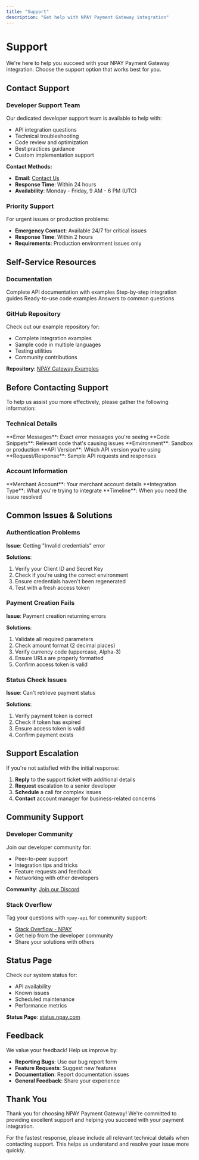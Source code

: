 ```yaml
---
title: "Support"
description: "Get help with NPAY Payment Gateway integration"
---
```


# Support

We're here to help you succeed with your NPAY Payment Gateway integration. Choose the support option that works best for you.

## Contact Support

### Developer Support Team

Our dedicated developer support team is available to help with:

- API integration questions
- Technical troubleshooting
- Code review and optimization
- Best practices guidance
- Custom implementation support

**Contact Methods:**
- **Email**: [Contact Us](/contact)
- **Response Time**: Within 24 hours
- **Availability**: Monday - Friday, 9 AM - 6 PM (UTC)

### Priority Support

For urgent issues or production problems:

- **Emergency Contact**: Available 24/7 for critical issues
- **Response Time**: Within 2 hours
- **Requirements**: Production environment issues only

## Self-Service Resources

### Documentation

<CardGroup cols={2}>
  <Card
    title="API Reference"
    icon="code"
    href="/docs/api-reference/access-token"
  >
    Complete API documentation with examples
  </Card>
  <Card
    title="Integration Guides"
    icon="book"
    href="/docs/guides/error-handling"
  >
    Step-by-step integration guides
  </Card>
  <Card
    title="Code Examples"
    icon="terminal"
    href="/docs/examples/php-example"
  >
    Ready-to-use code examples
  </Card>
  <Card
    title="FAQ"
    icon="question"
    href="/docs/faq"
  >
    Answers to common questions
  </Card>
</CardGroup>

### GitHub Repository

Check out our example repository for:

- Complete integration examples
- Sample code in multiple languages
- Testing utilities
- Community contributions

**Repository**: [NPAY Gateway Examples](https://github.com/appdevsx/NPAY-Gateway-Example)

## Before Contacting Support

To help us assist you more effectively, please gather the following information:

### Technical Details

<Checklist>
  <ChecklistItem>
    **Error Messages**: Exact error messages you're seeing
  </ChecklistItem>
  <ChecklistItem>
    **Code Snippets**: Relevant code that's causing issues
  </ChecklistItem>
  <ChecklistItem>
    **Environment**: Sandbox or production
  </ChecklistItem>
  <ChecklistItem>
    **API Version**: Which API version you're using
  </ChecklistItem>
  <ChecklistItem>
    **Request/Response**: Sample API requests and responses
  </ChecklistItem>
</Checklist>

### Account Information

<Checklist>
  <ChecklistItem>
    **Merchant Account**: Your merchant account details
  </ChecklistItem>
  <ChecklistItem>
    **Integration Type**: What you're trying to integrate
  </ChecklistItem>
  <ChecklistItem>
    **Timeline**: When you need the issue resolved
  </ChecklistItem>
</Checklist>

## Common Issues & Solutions

### Authentication Problems

**Issue**: Getting "Invalid credentials" error

**Solutions**:
1. Verify your Client ID and Secret Key
2. Check if you're using the correct environment
3. Ensure credentials haven't been regenerated
4. Test with a fresh access token

### Payment Creation Fails

**Issue**: Payment creation returning errors

**Solutions**:
1. Validate all required parameters
2. Check amount format (2 decimal places)
3. Verify currency code (uppercase, Alpha-3)
4. Ensure URLs are properly formatted
5. Confirm access token is valid

### Status Check Issues

**Issue**: Can't retrieve payment status

**Solutions**:
1. Verify payment token is correct
2. Check if token has expired
3. Ensure access token is valid
4. Confirm payment exists

## Support Escalation

If you're not satisfied with the initial response:

1. **Reply** to the support ticket with additional details
2. **Request** escalation to a senior developer
3. **Schedule** a call for complex issues
4. **Contact** account manager for business-related concerns

## Community Support

### Developer Community

Join our developer community for:

- Peer-to-peer support
- Integration tips and tricks
- Feature requests and feedback
- Networking with other developers

**Community**: [Join our Discord](https://discord.gg/npay)

### Stack Overflow

Tag your questions with `npay-api` for community support:

- [Stack Overflow - NPAY](https://stackoverflow.com/questions/tagged/npay-api)
- Get help from the developer community
- Share your solutions with others

## Status Page

Check our system status for:

- API availability
- Known issues
- Scheduled maintenance
- Performance metrics

**Status Page**: [status.npay.com](https://status.npay.com)

## Feedback

We value your feedback! Help us improve by:

- **Reporting Bugs**: Use our bug report form
- **Feature Requests**: Suggest new features
- **Documentation**: Report documentation issues
- **General Feedback**: Share your experience

## Thank You

Thank you for choosing NPAY Payment Gateway! We're committed to providing excellent support and helping you succeed with your payment integration.

<Note>
  For the fastest response, please include all relevant technical details when contacting support. This helps us understand and resolve your issue more quickly.
</Note>
